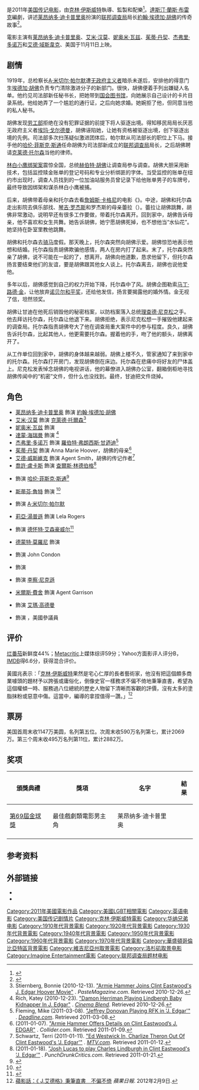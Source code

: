 {{noteTA
|T=zh-hans:胡佛传; zh-tw:強·艾德格; zh-hk:J·艾德格;
|G1=Show
|G2=Movie
|1=zh-hans:胡佛传; zh-tw:強·艾德格; zh-hk:J·艾德格;
}}
{{Infobox film
| name           = 胡佛传
| original_name  = ''J. Edgar''
| image          = J. Edgar Poster.jpg
| cn_name        = 胡佛传
| tw_name        = 強·艾德格
| hk_name        = J·艾德格
| caption        = 美国海报
| director       = [[克林·伊斯威特|克林·伊斯威特]]
| producer       = [[克林·伊斯威特|克林·伊斯威特]]<br />[[白賴仁·基沙|白賴仁·基沙]]<br />{{link-en|羅伯特·洛倫茲|Robert Lorenz}}
| writer         = [[達斯汀·蘭斯·布雷克|達斯汀·蘭斯·布雷克]]
| starring       = [[莱昂纳多·迪卡普里奥|莱昂纳多·迪卡普里奥]]<br />[[艾米·汉莫|艾米·汉莫]]<br />[[妮奥米·瓦兹|妮奥米·瓦兹]]<br />[[茱蒂·丹契|茱蒂·丹契]]<br />[[杰弗里·多诺万|杰弗里·多诺万]]
| music          = 克林·伊斯威特
| cinematography = [[湯·史頓|湯·史頓]]
| editing        = [[喬爾·考克斯|喬爾·考克斯]]<br />{{link-en|蓋瑞·D·羅奇|Gary D. Roach}}
| studio         = [[Imagine_Entertainment|Imagine Entertainment]]<br />{{link-en|Malpaso Productions|Malpaso Productions}}<br />Wintergreen Productions
| distributor    = [[华纳兄弟|华纳兄弟]]
| released       = {{film date|2011|11|3|[[美國電影學會|AFI電影節]]|2011|11|11|美國|2012|2|2|香港<ref>http://movie.now.com/home/movie?id=Jedgar{{Dead link|date=2018年6月 |bot=InternetArchiveBot |fix-attempted=no }}</ref>|2012|3|9|臺灣}}
| runtime        = 137分钟
| country        = [[美国|美国]]
| language       = [[英语|英语]]
| budget         = $3500万<ref name="LABox">{{cite web|url=http://latimesblogs.latimes.com/entertainmentnewsbuzz/2011/11/box-office-j-edgar-immortals-jack-jill.html|title=Movie Projector: 'Immortals' poised to conquer box office|last=Kaufman|first=Amy|work=[[Los_Angeles_Times|Los Angeles Times]]|publisher=[[Tribune_Company|Tribune Company]]|date=November 10, 2011|accessdate=November 10, 2011|archive-date=2016-01-05|archive-url=https://web.archive.org/web/20160105232708/http://latimesblogs.latimes.com/entertainmentnewsbuzz/2011/11/box-office-j-edgar-immortals-jack-jill.html|dead-url=no}}</ref>
| gross          = $79,006,030<ref name="BoxOfficeMojo">{{cite web |title=J. Edgar (2011) |url=http://boxofficemojo.com/movies/?id=jedgar.htm |work=[[Box_Office_Mojo|Box Office Mojo]] |publisher=[[IMDb|IMDb]] |accessdate=2012-03-09 |archive-date=2014-01-13 |archive-url=https://web.archive.org/web/20140113104928/http://boxofficemojo.com/movies/?id=jedgar.htm |dead-url=no }}</ref>
}}

{{作品名稱|name=''J. Edgar''|hk=J·艾德格|tw=強·艾德格|cn=胡佛传}}是2011年[[美国|美国]][[传记片|传记电影]]，由[[克林·伊斯威特|克林·伊斯威特]]執導、監製和配樂<ref>{{cite web |url=http://www.filmofilia.com/2010/03/15/clint-eastwood-to-direct-j-edgar-hoover-biopic |title=Clint Eastwood to Direct J. Edgar Hoover Biopic |author=Ford, Alan |date=2010-03-15 |work=FilmoFilia.com |accessdate=2010-12-26 |archive-date=2011-07-04 |archive-url=https://web.archive.org/web/20110704164713/http://www.filmofilia.com/2010/03/15/clint-eastwood-to-direct-j-edgar-hoover-biopic/ |dead-url=no }}</ref>。[[達斯汀·蘭斯·布雷克|達斯汀·蘭斯·布雷克]]編劇，讲述[[莱昂纳多·迪卡普里奥|莱昂纳多·迪卡普里奥]]扮演的[[联邦调查局|联邦调查局]]局长[[約翰·埃德加·胡佛|約翰·埃德加·胡佛]]的传奇故事<ref name="WSJ.com">{{cite web |url=http://online.wsj.com/article/SB10001424052748703293204576106080298279672.html |title=A Hollywood Icon Lays Down the Law |work=WSJ.com |accessdate=2011-02-18 |archive-date=2011-02-08 |archive-url=https://web.archive.org/web/20110208155817/http://online.wsj.com/article/SB10001424052748703293204576106080298279672.html |dead-url=no }}</ref>。

電影主演有[[莱昂纳多·迪卡普里奥|莱昂纳多·迪卡普里奥]]、[[艾米·汉莫|艾米·汉莫]]、[[妮奥米·瓦兹|妮奥米·瓦兹]]、[[茱蒂·丹契|茱蒂·丹契]]、[[杰弗里·多诺万|杰弗里·多诺万]]和[[艾德·域斯韋克|艾德·域斯韋克]]、美国于11月11日上映。

== 剧情 ==
1919年，总检察长[[亚历山大·米切尔·帕尔默|A·米切尔·帕尔默]]遭[[无政府主义者|无政府主义者]]暗杀未遂后，安排他的得意门生[[埃德加·胡佛|埃德加·胡佛]]负责专门清除激进分子的新部门。很快，胡佛便着手列出嫌疑人名单。他约见司法部新任秘书长{{le|海伦·甘迪|Helen Gandy}}，把她带到[[国会图书馆|国会图书馆]]，向她展示自己设计的卡片目录系统。他给她弄了一个尴尬的通行证，之后向她求婚。她婉拒了他，但同意当他的私人秘书。

胡佛发现[[美国劳工部|劳工部]]拒绝在没有犯罪证据的前提下将人驱逐出境。得知移民局局长{{le|安东尼·卡米内蒂|Anthony Caminetti}}厌恶无政府主义者[[埃玛·戈尔德曼|埃玛·戈尔德曼]]，胡佛诬陷她，让她有资格被驱逐出境，创下驱逐出境的先例。司法部多次扫荡疑似激进团体后，帕尔默从司法部长的职位上下马。接手他的[[哈伦·菲斯克·斯通|哈伦·菲斯克·斯通]]任命胡佛为司法部新成立的[[联邦调查局|联邦调查局]]局长，之后胡佛聘请[[克莱德·托尔森|克莱德·托尔森]]当他的律师。

[[林白小鹰绑架案|林白小鹰绑架案]]震惊全国，总统[[赫伯特·胡佛|赫伯特·胡佛]]让调查局参与调查。胡佛大胆采用新技术，包括监控赎金账单的登记号码和专业分析绑匪的字体。当受监控的账单在纽约市出现时，调查人员找到的一位加油站服务员曾记录下给他账单男子的车牌号，最终导致{{le|布鲁诺·理查德·豪普曼|Richard Hauptmann}}因绑架和谋杀林白小鹰被捕。

后来，胡佛带着母亲和托尔森去看[[詹姆斯·卡格尼|詹姆斯·卡格尼]]的电影《{{le|执法铁汉|G Men}}》。中途，胡佛和托尔森走出影院去俱乐部找{{le|安妮塔·卡尔比|Anita Colby}}、[[琴吉·罗杰斯|琴吉·罗杰斯]]和罗杰斯的母亲蕾拉（{{lang|en|Lela}}）。蕾拉让胡佛跳舞，胡佛非常激动，说明早还有很多工作要做，带着托尔森离开。回到家中，胡佛告诉母亲，他不喜欢和女生共舞。她告诉胡佛，她宁愿胡佛死掉，也不想他当“水仙花”。她坚持在卧室里教他跳舞。

胡佛和托尔森去[[骑马|骑马]]度假。那天晚上，托尔森突然向胡佛示爱。胡佛惊恐地表示他想和{{le|多萝西·拉穆尔|Dorothy Lamour}}结婚。托尔森指责胡佛欺骗他感情，两人在房内打了起来。末了，托尔森突然亲了胡佛，说不可能在一起的了，想离开。胡佛向他道歉，恳求他留下，但托尔森扬言要结束他们的友谊，要是胡佛跟其他女人谈上。托尔森离去，胡佛也说他爱他。

多年以后，胡佛感觉到自己的权力开始下降，托尔森中了风。胡佛企图勒索[[马丁·路德·金|马丁·路德·金]]，让他放弃[[诺贝尔和平奖|诺贝尔和平奖]]，还给他发信，扬言要揭露他的婚外情。金无视了信，坦然领奖。

胡佛让甘迪在他死后销毁他的秘密档案，以防档案落入总统[[理查德·尼克松|理查德·尼克松]]之手。他去拜访托尔森，托尔森让他退下来。胡佛拒绝，表示尼克松想一手摧毁他建起来的调查局。托尔森指责胡佛夸大了他在调查局重大案件中的参与程度。良久，胡佛告诉托尔森，比起其他人，他更需要托尔森。握着他的手，吻了他的额头，胡佛离开了。

从工作单位回到家中，胡佛的身体越来越弱。胡佛上楼不久，管家通知了来到家中的托尔森。托尔森打开房门，发现胡佛倒在床边。托尔森在悲痛中将好友的尸体盖上。尼克松发表悼念胡佛的电视讲话，他的幕僚进入胡佛办公室，翻箱倒柜地寻找胡佛传闻中的“机密”文件，但什么也没找到。最终，甘迪把文件烧掉。

==角色==
* [[莱昂纳多·迪卡普里奥|莱昂纳多·迪卡普里奥]] 飾演 [[約翰·埃德加·胡佛|約翰·埃德加·胡佛]]
* [[艾米·汉莫|艾米·汉莫]] 飾演 [[克萊德·托爾森|克萊德·托爾森]]<ref>Stiernberg, Bonnie (2010-12-13). [http://www.pastemagazine.com/articles/2010/12/armie-hammer-joins-clint-eastwoods-j-edgar.html "Armie Hammer Joins Clint Eastwood's J. Edgar Hoover Movie"] {{Wayback|url=http://www.pastemagazine.com/articles/2010/12/armie-hammer-joins-clint-eastwoods-j-edgar.html |date=20191207065343 }}. ''PasteMagazine.com''. Retrieved 2010-12-26.</ref>
* [[妮奥米·瓦兹|妮奥米·瓦兹]] 飾演 {{link-en|Helen Gandy|Helen Gandy}}
* [[達蒙·海瑞曼|達蒙·海瑞曼]] 飾演 {{link-en|Richard Hauptmann|Richard Hauptmann|Bruno Richard Hauptmann}}<ref>Rich, Katey (2010-12-23). [http://www.cinemablend.com/new/Damon-Herriman-Playing-Lindbergh-Baby-Kidnapper-In-J-Edgar-22353.html "Damon Herriman Playing Lindbergh Baby Kidnapper In J. Edgar"] {{Wayback|url=http://www.cinemablend.com/new/Damon-Herriman-Playing-Lindbergh-Baby-Kidnapper-In-J-Edgar-22353.html |date=20191006144535 }}. ''[[Cinema_Blend|Cinema Blend]]''. Retrieved 2010-12-26.</ref>
* [[杰弗里·多诺万|杰弗里·多诺万]] 飾演 [[羅伯特·弗朗西斯·甘迺迪|羅伯特·弗朗西斯·甘迺迪]]<ref>Fleming, Mike (2011-03-08). [http://www.deadline.com/2011/03/jeffrey-donovan-playing-rfk-in-j-edgar "Jeffrey Donovan Playing RFK in 'J. Edgar'"] {{Wayback|url=http://www.deadline.com/2011/03/jeffrey-donovan-playing-rfk-in-j-edgar |date=20131106001908 }}. ''[[Deadline.com|Deadline.com]]''. Retrieved 2011-03-08.</ref>
* [[茱蒂·丹契|茱蒂·丹契]] 飾演 Anna Marie Hoover，胡佛的母亲<ref>(2011-01-07). [http://collider.com/armie-hammer-j-edgar/68710 "Armie Hammer Offers Details on Clint Eastwood’s J. EDGAR"] {{Wayback|url=http://collider.com/armie-hammer-j-edgar/68710 |date=20110110233542 }}. ''Collider.com''. Retrieved 2011-01-09.</ref>
* [[艾德·威斯維克|艾德·威斯維克]] 飾演 Agent Smith，胡佛的传记作者<ref name="MTV.com">Schwartz, Terri (2011-01-11). [http://moviesblog.mtv.com/2011/01/11/ed-westwick-in-charlize-theron-out-j-edgar "Ed Westwick In, Charlize Theron Out Of Clint Eastwood's 'J. Edgar'"] {{webarchive|url=https://web.archive.org/web/20110112235740/http://moviesblog.mtv.com/2011/01/11/ed-westwick-in-charlize-theron-out-j-edgar/ |date=2011-01-12 }}. ''[[MTV.com|MTV.com]]''. Retrieved 2011-01-12.</ref>
*[[喬許·盧卡斯|喬許·盧卡斯]] 飾演 [[查爾斯·林德伯格|查爾斯·林德伯格]]<ref>(2011-01-18). [http://www.punchdrunkcritics.com/2011/01/josh-lucas-to-play-charles-lindburgh-in.html "Josh Lucas to play Charles Lindburgh in Clint Eastwood's 'J. Edgar'"] {{Wayback|url=http://www.punchdrunkcritics.com/2011/01/josh-lucas-to-play-charles-lindburgh-in.html |date=20120412150625 }}. ''PunchDrunkCritics.com''. Retrieved 2011-01-21.</ref>
* {{link-en|肯·霍華德|Ken Howard}} 飾演 [[哈伦·菲斯克·斯通|哈伦·菲斯克·斯通]]<ref>{{cite news |last=Kit |first=Borys |title=Actors union boss cast in Eastwood's FBI movie |work=[[Reuters|Reuters]] |date=2011-01-24 |url=http://www.reuters.com/article/2011/01/25/us-edgar-idUSTRE70O0KY20110125 |accessdate=2011-03-12 |archive-date=2013-07-01 |archive-url=https://web.archive.org/web/20130701123803/http://www.reuters.com/article/2011/01/25/us-edgar-idUSTRE70O0KY20110125 |dead-url=yes }}</ref> 
* [[斯蒂芬·魯特|斯蒂芬·魯特]] 飾演 {{link-en|Arthur Koehler|Arthur Koehler}}<ref>{{cite news |last=Rich |first=Katey |title=Stephen Root Will Play A Wood Expert In Clint Eastwood's J. Edgar |work=[[Cinema_Blend|Cinema Blend]] |date=2011-02-24 |url=http://www.cinemablend.com/new/Stephen-Root-Will-Play-A-Wood-Expert-In-Clint-Eastwood-s-J-Edgar-23344.html# |accessdate=2011-03-12 |archive-date=2020-11-12 |archive-url=https://web.archive.org/web/20201112003412/https://www.cinemablend.com/new/Stephen-Root-Will-Play-A-Wood-Expert-In-Clint-Eastwood-s-J-Edgar-23344.html |dead-url=yes }}</ref>
* {{link-en|傑里夫·貝爾遜|Geoff Pierson}} 飾演 [[亚历山大·米切尔·帕尔默|A·米切尔·帕尔默]]
* [[莉亞·湯普遜|莉亞·湯普遜]] 飾演 Lela Rogers
* {{link-en|岡納·萊特|Gunner Wright}} 飾演 [[德怀特·艾森豪威尔|德怀特·艾森豪威尔]]<ref name="TGL">{{cite news |title=An Interview With Gunner Wright |work=The Gaming Liberty |date=2011-04-23 |url=http://thegamingliberty.com/index.php/2011/04/23/isaac-clarke-speaks-an-interview-with-gunner-wright |accessdate=2011-07-19 |deadurl=yes |archiveurl=https://web.archive.org/web/20110425035218/http://thegamingliberty.com/index.php/2011/04/23/isaac-clarke-speaks-an-interview-with-gunner-wright/ |archivedate=2011-04-25 }}</ref>
* [[德蒙特·莫羅尼|德蒙特·莫羅尼]] 飾演 {{link-en|Norman Schwarzkopf Sr.|Norman Schwarzkopf Sr.}}
* {{link-en|薩克·格雷尼爾|Zach Grenier}} 飾演 John Condon
* {{link-en|丹尼斯·奧黑爾|Denis O'Hare}} 飾演 {{link-en|Albert S. Osborn|Albert S. Osborn}}
* {{link-en|Christopher Shyer|Christopher Shyer}} 飾演 [[李察·尼克遜|李察·尼克遜]]
* [[米爾斯·費舍|米爾斯·費舍]] 飾演 Agent Garrison
* {{link-en|潔西卡·赫克特|Jessica Hecht}} 飾演 [[艾瑪·高德曼|艾瑪·高德曼]]
* {{link-en|麥克·歐尼爾|Michael O'Neill (actor)}} 飾演 {{link-en|Kenneth McKellar (politician)|Kenneth McKellar (politician)|Kenneth McKellar}}，美國參議員

== 评价==
[[烂番茄|烂番茄]]新鲜度44%；[[Metacritic|Metacritic]]上媒体综评59分；Yahoo方面影评人评分B，[[IMDB|IMDB]]得6.6分，获得混合评价。

黃國兆表示：「[[克林·伊斯威特|克林·伊斯威特]]果然是宅心仁厚的長者藝術家，他沒有把這個頗多商業噱頭的題材予以誇張或庸俗化，倒像史官一樣務求不偏不倚地秉筆直書，希望為這個權傾一時、服務過八位總統的歷史人物留下清晰而客觀的評價，沒有太多的塗脂抹粉或惡意中傷。這當中，編導的拿捏值得一讚。」<ref>[http://hk.apple.nextmedia.com/template/apple/art_main.php?iss_id=20120209&sec_id=462&subsec_id=830&art_id=16053851 蘋影話：《 J.艾德格》秉筆直書　不偏不倚] ''蘋果日報''. 2012年2月9日.</ref>

== 票房 ==
美国首周末收1147万美圆，名列第五位。次周末收590万名列第七，累计2069万。第三个周末收495万名列第11位，累计2882万。

== 奖项 ==
{| class="wikitable" 
! 頒獎典禮 !!  獎項 !! 名字 !! 結果
|-
|[[第69屆金球獎|第69屆金球獎]]||最佳戲劇類電影男主角||莱昂纳多·迪卡普里奥 ||{{nom}}
|-
|}

==参考资料==
{{Reflist|2}}

==外部链接==
* {{Official website|http://jedgarmovie.warnerbros.com}}
* {{IMDb title|1616195|J. Edgar}}

{{Clint Eastwood}}
{{Brian Grazer}}
{{DEFAULTSORT:J. Edgar}}
[[Category:2011年美國電影作品|Category:2011年美國電影作品]]
[[Category:美國LGBT相關電影|Category:美國LGBT相關電影]]
[[Category:英语电影|Category:英语电影]]
[[Category:美国传记剧情片|Category:美国传记剧情片]]
[[Category:克林·伊斯威特電影|Category:克林·伊斯威特電影]]
[[Category:华纳兄弟电影|Category:华纳兄弟电影]]
[[Category:1910年代背景電影|Category:1910年代背景電影]]
[[Category:1920年代背景電影|Category:1920年代背景電影]]
[[Category:1930年代背景電影|Category:1930年代背景電影]]
[[Category:1940年代背景電影|Category:1940年代背景電影]]
[[Category:1950年代背景電影|Category:1950年代背景電影]]
[[Category:1960年代背景電影|Category:1960年代背景電影]]
[[Category:1970年代背景電影|Category:1970年代背景電影]]
[[Category:華盛頓哥倫比亞特區背景電影|Category:華盛頓哥倫比亞特區背景電影]]
[[Category:維吉尼亞州取景電影|Category:維吉尼亞州取景電影]]
[[Category:洛杉矶取景电影|Category:洛杉矶取景电影]]
[[Category:Imagine_Entertainment電影|Category:Imagine Entertainment電影]]
[[Category:联邦调查局题材电影|Category:联邦调查局题材电影]]